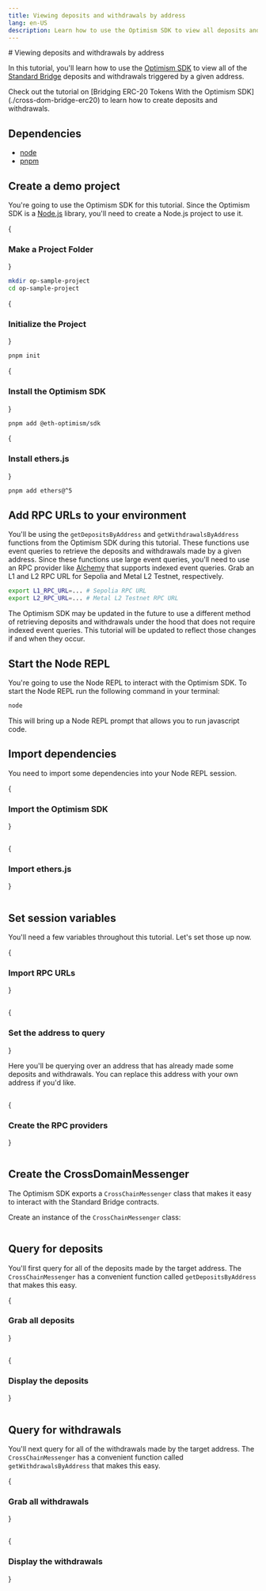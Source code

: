 ```yaml
---
title: Viewing deposits and withdrawals by address
lang: en-US
description: Learn how to use the Optimism SDK to view all deposits and withdrawals triggered by a given address.
---
```



<WipCallout />
# Viewing deposits and withdrawals by address

In this tutorial, you'll learn how to use the [Optimism SDK](https://sdk.optimism.io) to view all of the [Standard Bridge](../bridging/standard-bridge) deposits and withdrawals triggered by a given address.

<Callout>
Check out the tutorial on [Bridging ERC-20 Tokens With the Optimism SDK](./cross-dom-bridge-erc20) to learn how to create deposits and withdrawals.
</Callout>

## Dependencies

*   [node](https://nodejs.org/en/)
*   [pnpm](https://pnpm.io/installation)

## Create a demo project

You're going to use the Optimism SDK for this tutorial.
Since the Optimism SDK is a [Node.js](https://nodejs.org/en/) library, you'll need to create a Node.js project to use it.

<Steps>

{<h3>Make a Project Folder</h3>}

```bash
mkdir op-sample-project
cd op-sample-project
```

{<h3>Initialize the Project</h3>}

```bash
pnpm init
```

{<h3>Install the Optimism SDK</h3>}

```bash
pnpm add @eth-optimism/sdk
```

{<h3>Install ethers.js</h3>}

```bash
pnpm add ethers@^5
```

</Steps>

## Add RPC URLs to your environment

You'll be using the `getDepositsByAddress` and `getWithdrawalsByAddress` functions from the Optimism SDK during this tutorial.
These functions use event queries to retrieve the deposits and withdrawals made by a given address.
Since these functions use large event queries, you'll need to use an RPC provider like [Alchemy](https://alchemy.com) that supports indexed event queries.
Grab an L1 and L2 RPC URL for Sepolia and Metal L2 Testnet, respectively.

```bash
export L1_RPC_URL=... # Sepolia RPC URL
export L2_RPC_URL=... # Metal L2 Testnet RPC URL
```

<Callout>
The Optimism SDK may be updated in the future to use a different method of retrieving deposits and withdrawals under the hood that does not require indexed event queries.
This tutorial will be updated to reflect those changes if and when they occur.
</Callout>

## Start the Node REPL

You're going to use the Node REPL to interact with the Optimism SDK.
To start the Node REPL run the following command in your terminal:

```bash
node
```

This will bring up a Node REPL prompt that allows you to run javascript code.

## Import dependencies

You need to import some dependencies into your Node REPL session.

<Steps>

{<h3>Import the Optimism SDK</h3>}

```js file=<rootDir>/public/tutorials/sdk-view-txns.js#L3 hash=26b2fdb17dd6c8326a54ec51f0769528
```

{<h3>Import ethers.js</h3>}

```js file=<rootDir>/public/tutorials/sdk-view-txns.js#L4 hash=69a65ef97862612e4978b8563e6dbe3a
```

</Steps>

## Set session variables

You'll need a few variables throughout this tutorial.
Let's set those up now.

<Steps>

{<h3>Import RPC URLs</h3>}

```js file=<rootDir>/public/tutorials/sdk-view-txns.js#L10-L11 hash=02141d8cb077764665c61fc48e18ed04
```

{<h3>Set the address to query</h3>}

Here you'll be querying over an address that has already made some deposits and withdrawals.
You can replace this address with your own address if you'd like.

```js file=<rootDir>/public/tutorials/sdk-view-txns.js#L14 hash=2d71bc03a4b3a3942fecdaf8a66f4a27
```

{<h3>Create the RPC providers</h3>}

```js file=<rootDir>/public/tutorials/sdk-view-txns.js#L16-L17 hash=e86efaea1d4adde679ca66911080dc28
```

</Steps>

## Create the CrossDomainMessenger

The Optimism SDK exports a `CrossChainMessenger` class that makes it easy to interact with the Standard Bridge contracts.

Create an instance of the `CrossChainMessenger` class:

```js file=<rootDir>/public/tutorials/sdk-view-txns.js#L19-L24 hash=158c6888c82bdc2f07c37c3edb3a9a6a
```

## Query for deposits

You'll first query for all of the deposits made by the target address.
The `CrossChainMessenger` has a convenient function called `getDepositsByAddress` that makes this easy.

<Steps>

{<h3>Grab all deposits</h3>}

```js file=<rootDir>/public/tutorials/sdk-view-txns.js#L27 hash=feaa2a2fb5fb75c58ace54aaad6cfac4
```

{<h3>Display the deposits</h3>}

```js file=<rootDir>/public/tutorials/sdk-view-txns.js#L30-L37 hash=116d4986989b6019d516cb5ee7960c07
```

</Steps>

## Query for withdrawals

You'll next query for all of the withdrawals made by the target address.
The `CrossChainMessenger` has a convenient function called `getWithdrawalsByAddress` that makes this easy.

<Steps>

{<h3>Grab all withdrawals</h3>}

```js file=<rootDir>/public/tutorials/sdk-view-txns.js#L40 hash=264c31c31103dff9aeaec9640365faae
```

{<h3>Display the withdrawals</h3>}

```js file=<rootDir>/public/tutorials/sdk-view-txns.js#L43-L50 hash=f47dbeb2048e5fdf2665e8f3e07bf6c8
```

</Steps>
